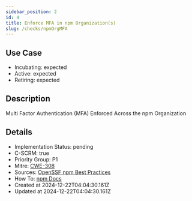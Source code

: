```yaml
---
sidebar_position: 2
id: 4
title: Enforce MFA in npm Organization(s)
slug: /checks/npmOrgMFA
---
```


## Use Case
<!-- LEVELS:START -->
- Incubating: expected
- Active: expected
- Retiring: expected
<!-- LEVELS:END -->

<!-- DESCRIPTION:START -->
## Description
Multi Factor Authentication (MFA) Enforced Across the npm Organization
<!-- DESCRIPTION:END -->

<!-- DETAILS:START -->
## Details
- Implementation Status: pending
- C-SCRM: true
- Priority Group: P1
- Mitre: [CWE-308](https://cwe.mitre.org/data/definitions/308.html)
- Sources: [OpenSSF npm Best Practices](https://github.com/ossf/package-manager-best-practices/blob/main/published/npm.md)
- How To: [npm Docs](https://docs.npmjs.com/requiring-two-factor-authentication-in-your-organization)
- Created at 2024-12-22T04:04:30.161Z
- Updated at 2024-12-22T04:04:30.161Z
<!-- DETAILS:END -->
